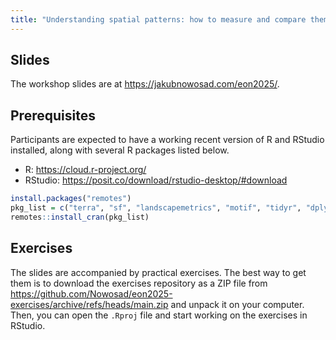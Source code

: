 ```yaml
---
title: "Understanding spatial patterns: how to measure and compare them"
---
```


## Slides

The workshop slides are at <https://jakubnowosad.com/eon2025/>.

## Prerequisites

Participants are expected to have a working recent version of R and RStudio installed, along with several R packages listed below.

- R: <https://cloud.r-project.org/>
- RStudio: <https://posit.co/download/rstudio-desktop/#download>

```r
install.packages("remotes")
pkg_list = c("terra", "sf", "landscapemetrics", "motif", "tidyr", "dplyr")
remotes::install_cran(pkg_list)
```

## Exercises

The slides are accompanied by practical exercises.
The best way to get them is to download the exercises repository as a ZIP file from <https://github.com/Nowosad/eon2025-exercises/archive/refs/heads/main.zip> and unpack it on your computer.
Then, you can open the `.Rproj` file and start working on the exercises in RStudio.